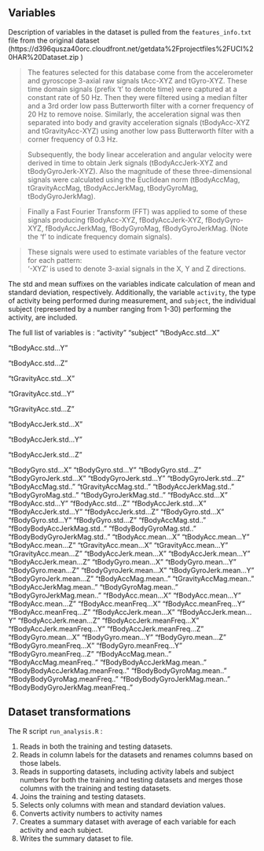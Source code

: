 ##  Variables 

Description of variables in the dataset is pulled from the `features_info.txt` file from the original dataset (https://d396qusza40orc.cloudfront.net/getdata%2Fprojectfiles%2FUCI%20HAR%20Dataset.zip )

> The features selected for this database come from the accelerometer and gyroscope 3-axial raw signals tAcc-XYZ and tGyro-XYZ. These time domain signals (prefix 't' to denote time) were captured at a constant rate of 50 Hz. Then they were filtered using a median filter and a 3rd order low pass Butterworth filter with a corner frequency of 20 Hz to remove noise. Similarly, the acceleration signal was then separated into body and gravity acceleration signals (tBodyAcc-XYZ and tGravityAcc-XYZ) using another low pass Butterworth filter with a corner frequency of 0.3 Hz. 

> Subsequently, the body linear acceleration and angular velocity were derived in time to obtain Jerk signals (tBodyAccJerk-XYZ and tBodyGyroJerk-XYZ). Also the magnitude of these three-dimensional signals were calculated using the Euclidean norm (tBodyAccMag, tGravityAccMag, tBodyAccJerkMag, tBodyGyroMag, tBodyGyroJerkMag). 

> Finally a Fast Fourier Transform (FFT) was applied to some of these signals producing fBodyAcc-XYZ, fBodyAccJerk-XYZ, fBodyGyro-XYZ, fBodyAccJerkMag, fBodyGyroMag, fBodyGyroJerkMag. (Note the 'f' to indicate frequency domain signals). 

> These signals were used to estimate variables of the feature vector for each pattern:  
'-XYZ' is used to denote 3-axial signals in the X, Y and Z directions.

The std and mean suffixes on the variables indicate calculation of mean and standard deviation, respectively. Additionally, the variable `activity`, the type of activity being performed during measurement, and `subject`, the individual subject (represented by a number ranging from 1-30) performing the activity, are included. 

The full list of variables is : 
"activity"
"subject"
"tBodyAcc.std...X"

"tBodyAcc.std...Y"

"tBodyAcc.std...Z"

"tGravityAcc.std...X"

"tGravityAcc.std...Y"

"tGravityAcc.std...Z"

"tBodyAccJerk.std...X"

"tBodyAccJerk.std...Y"

"tBodyAccJerk.std...Z"

"tBodyGyro.std...X"
"tBodyGyro.std...Y"
"tBodyGyro.std...Z"
"tBodyGyroJerk.std...X"
"tBodyGyroJerk.std...Y"
"tBodyGyroJerk.std...Z"
"tBodyAccMag.std.."
"tGravityAccMag.std.."
"tBodyAccJerkMag.std.."
"tBodyGyroMag.std.."
"tBodyGyroJerkMag.std.."
"fBodyAcc.std...X"
"fBodyAcc.std...Y"
"fBodyAcc.std...Z"
"fBodyAccJerk.std...X"
"fBodyAccJerk.std...Y"
"fBodyAccJerk.std...Z"
"fBodyGyro.std...X"
"fBodyGyro.std...Y"
"fBodyGyro.std...Z"
"fBodyAccMag.std.."
"fBodyBodyAccJerkMag.std.."
"fBodyBodyGyroMag.std.."
"fBodyBodyGyroJerkMag.std.."
"tBodyAcc.mean...X"
"tBodyAcc.mean...Y"
"tBodyAcc.mean...Z"
"tGravityAcc.mean...X"
"tGravityAcc.mean...Y"
"tGravityAcc.mean...Z"
"tBodyAccJerk.mean...X"
"tBodyAccJerk.mean...Y"
"tBodyAccJerk.mean...Z"
"tBodyGyro.mean...X"
"tBodyGyro.mean...Y"
"tBodyGyro.mean...Z"
"tBodyGyroJerk.mean...X"
"tBodyGyroJerk.mean...Y"
"tBodyGyroJerk.mean...Z"
"tBodyAccMag.mean.."
"tGravityAccMag.mean.."
"tBodyAccJerkMag.mean.."
"tBodyGyroMag.mean.."
"tBodyGyroJerkMag.mean.."
"fBodyAcc.mean...X"
"fBodyAcc.mean...Y"
"fBodyAcc.mean...Z"
"fBodyAcc.meanFreq...X"
"fBodyAcc.meanFreq...Y"
"fBodyAcc.meanFreq...Z"
"fBodyAccJerk.mean...X"
"fBodyAccJerk.mean...Y"
"fBodyAccJerk.mean...Z"
"fBodyAccJerk.meanFreq...X"
"fBodyAccJerk.meanFreq...Y"
"fBodyAccJerk.meanFreq...Z"
"fBodyGyro.mean...X"
"fBodyGyro.mean...Y"
"fBodyGyro.mean...Z"
"fBodyGyro.meanFreq...X"
"fBodyGyro.meanFreq...Y"
"fBodyGyro.meanFreq...Z"
"fBodyAccMag.mean.."
"fBodyAccMag.meanFreq.."
"fBodyBodyAccJerkMag.mean.."
"fBodyBodyAccJerkMag.meanFreq.."
"fBodyBodyGyroMag.mean.."
"fBodyBodyGyroMag.meanFreq.."
"fBodyBodyGyroJerkMag.mean.."
"fBodyBodyGyroJerkMag.meanFreq.."

## Dataset transformations

The R script `run_analysis.R` :

1.  Reads in both the training and testing datasets.
2.  Reads in column labels for the datasets and renames columns based on those labels.
3.  Reads in supporting datasets, including activity labels and subject numbers for both the training and testing datasets and merges those columns with the training and testing datasets.
3.  Joins the training and testing datasets.
4.  Selects only columns with mean and standard deviation values.
5. Converts activity numbers to activity names
6. Creates a summary dataset with average of each variable for each activity and each subject.
7. Writes the summary dataset to file. 

